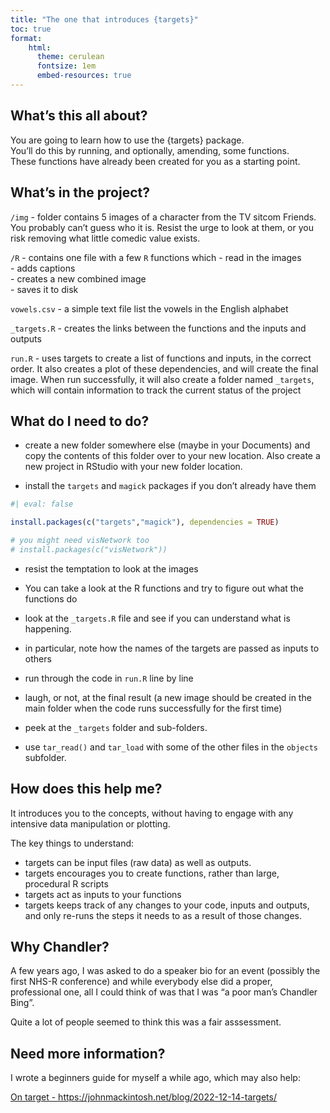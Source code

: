 ---
title: "The one that introduces {targets}"
toc: true
format: 
    html:
      theme: cerulean  
      fontsize: 1em
      embed-resources: true
---

## What's this all about?

You are going to learn how to use the {targets} package.   
You'll do this by running, and optionally, amending, some functions.   
These functions have already been created for you as a starting point.   

## What's in the project?

`/img` -  folder contains 5 images of a character from the TV sitcom Friends.  
You probably can't guess who it is. Resist the urge to look at them, or you risk removing what little comedic value exists.  

`/R` - contains one file with a few `R` functions which 
 - read in the images  
 - adds captions  
 - creates a  new combined image  
 - saves it to disk 

`vowels.csv` - a simple text file list the vowels in the English alphabet

`_targets.R` - creates the links between the functions and the inputs and outputs

`run.R` - uses targets to create a list of functions and inputs, in the correct order. It also creates a plot of these dependencies, and will create the final image. When run successfully, it will also create a folder named `_targets`, which will contain information to track the current status of the project


## What do I need to do?

- create a new folder somewhere else (maybe in your Documents) and copy the contents of this folder over to your new location. Also create a new project in RStudio with your new folder location.  

- install the `targets` and `magick` packages if you don't already have them

```{r}
#| eval: false

install.packages(c("targets","magick"), dependencies = TRUE)

# you might need visNetwork too
# install.packages(c("visNetwork"))

```

- resist the temptation to look at the images  
- You can take a look at the R functions and try to figure out what the functions do  
- look at the `_targets.R` file and see if you can understand what is happening.  
- in particular, note how the names of the targets are passed as inputs to others
- run through the code in `run.R` line by line  
- laugh, or not, at the final result (a new image should be created in the main folder when the code runs successfully for the first time)

- peek at the `_targets` folder and sub-folders. 
- use `tar_read()` and `tar_load` with some of the other files in the `objects` subfolder. 


## How does this help me?

It introduces you to the concepts, without having to engage with any intensive data manipulation or plotting.   

The key things to understand:

- targets can be input files (raw data) as well as outputs.
- targets encourages you to create functions, rather than large, procedural R scripts
- targets act as inputs to your functions
- targets keeps track of any changes to your code, inputs and outputs, and only re-runs the steps it needs to as a result of those changes.


## Why Chandler?

A few years ago, I was asked to do a speaker bio for an event (possibly the first NHS-R conference) and while everybody else did a proper, professional one, all I could think of was that I was "a poor man's Chandler Bing". 

Quite a lot of people seemed to think this was a fair asssessment.


## Need more information?

I wrote a beginners guide for myself a while ago, which may also help:

[On target - https://johnmackintosh.net/blog/2022-12-14-targets/](https://johnmackintosh.net/blog/2022-12-14-targets/)


